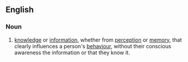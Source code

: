 ==English==

===Noun===
{{en-noun|head=[[implicit]] [[cognition]]}}

# [[knowledge]] or [[information]], whether from [[perception]] or [[memory]], that clearly influences a person's [[behaviour]], without their conscious awareness the information or that they know it.